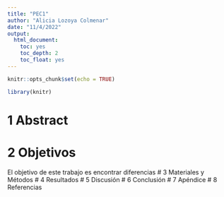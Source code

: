```yaml
---
title: "PEC1"
author: "Alicia Lozoya Colmenar"
date: "11/4/2022"
output:
  html_document:
    toc: yes
    toc_depth: 2
    toc_float: yes
---
```


```r
knitr::opts_chunk$set(echo = TRUE)
```

```r
library(knitr)

```

# 1 Abstract

# 2 Objetivos
El objetivo de este trabajo es encontrar diferencias 
# 3 Materiales y Métodos
# 4 Resultados
# 5 Discusión
# 6 Conclusión
# 7 Apéndice
# 8 Referencias


